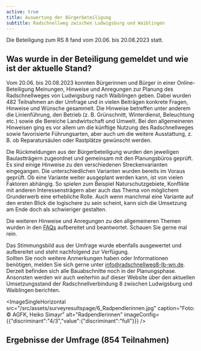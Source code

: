 ```yaml
---
active: true
title: Auswertung der Bürgerbeteiligung
subtitle: Radschnellweg zwischen Ludwigsburg und Waiblingen
---
```

Die Beteiligung zum RS 8 fand vom 20.06. bis 20.08.2023 statt.

## Was wurde in der Beteiligung gemeldet und wie ist der aktuelle Stand?

Vom 20.06. bis 20.08.2023 konnten Bürgerinnen und Bürger in einer Online-Beteiligung Meinungen, Hinweise und Anregungen zur Planung des Radschnellweges von Ludwigsburg nach Waiblingen geben. Dabei wurden 482 Teilnahmen an der Umfrage und in vielen Beiträgen konkrete Fragen, Hinweise und Wünsche gesammelt. Die Hinweise betreffen unter anderem die Linienführung, den Betrieb (z. B. Grünschnitt, Winterdienst, Beleuchtung etc.) sowie die Bereiche Landwirtschaft und Umwelt. Bei den allgemeineren Hinweisen ging es vor allem um die künftige Nutzung des Radschnellweges sowie favorisierte Führungsarten, aber auch um die weitere Ausstattung, z. B. ob Reparatursäulen oder Rastplätze gewünscht werden.

Die Rückmeldungen aus der Bürgerbeteiligung wurden den jeweiligen Baulastträgern zugeordnet und gemeinsam mit den Planungsbüros geprüft. Es sind einige Hinweise zu den verschiedenen Streckenvarianten eingegangen. Die unterschiedlichen Varianten wurden bereits im Voraus geprüft. Ob eine Variante weiter ausgeplant werden kann, ist von vielen Faktoren abhängig. So spielen zum Beispiel Naturschutzgebiete, Konflikte mit anderen Interessensträgern aber auch das Thema von möglichem Grunderwerb eine erhebliche Rolle. Auch wenn manchmal eine Variante auf den ersten Blick die logischere zu sein scheint, kann sich die Umsetzung am Ende doch als schwieriger gestalten.

Die weiteren Hinweise und Anregungen zu den allgemeineren Themen wurden in den [FAQs](https://radschnellweg8-lb-wn.de/faq/) aufbereitet und beantwortet. Schauen Sie gerne mal rein.&#x20;

Das Stimmungsbild aus der Umfrage wurde ebenfalls ausgewertet und aufbereitet und steht nachfolgend zur Verfügung. \
Sollten Sie noch weitere Anmerkungen haben oder Informationen benötigen, melden Sie sich gerne unter [info@radschnellweg8-lb-wn.de](mailto:info@radschnellweg8-lb-wn.de). Derzeit befinden sich alle Bauabschnitte noch in der Planungsphase. Ansonsten werden wir auch weiterhin auf dieser Website über den aktuellen Umsetzungsstand der Radschnellverbindung 8 zwischen Ludwigsburg und Waiblingen berichten.

<ImageSingleHorizontal src="/src/assets/surveyresultspage/6_Radpendlerinnen.jpg" caption="Foto: © AGFK, Heiko Simayr" alt="Radpendlerinnen" imageConfig={{"discriminant":"4/3","value":{"discriminant":"full"}}} />

## Ergebnisse der Umfrage (854 Teilnahmen)
